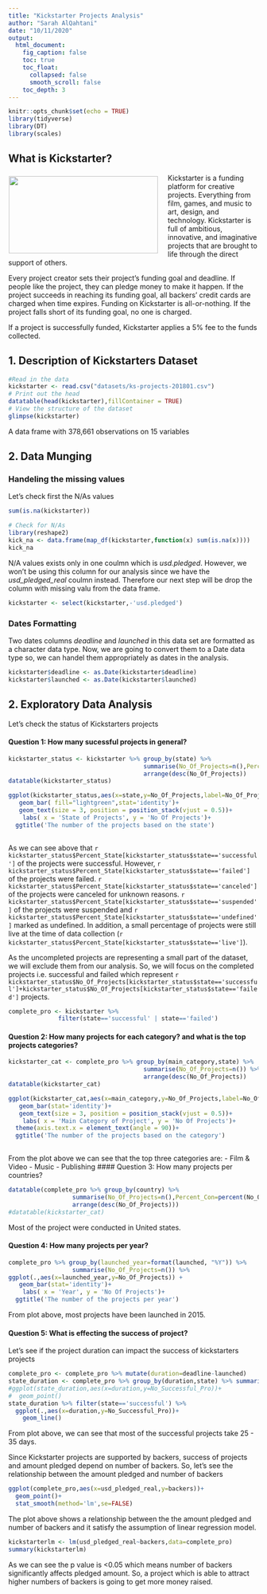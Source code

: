 ```yaml
---
title: "Kickstarter Projects Analysis"
author: "Sarah AlQahtani"
date: "10/11/2020"
output:
  html_document:
    fig_caption: false
    toc: true
    toc_float:
      collapsed: false
      smooth_scroll: false
    toc_depth: 3
---
```


```r
knitr::opts_chunk$set(echo = TRUE)
library(tidyverse)
library(DT)
library(scales)
```

## What is Kickstarter?
<p><img style="float: left;margin:5px 20px 5px 1px" src="Kickstarter.png" width="300" height="155"></p>
<p>Kickstarter is a funding platform for creative projects. Everything from film, games, and music to art, design, and technology. Kickstarter is full of ambitious, innovative, and imaginative projects that are brought to life through the direct support of others.
</p>
<p>Every project creator sets their project's funding goal and deadline. If people like the project, they can pledge money to make it happen. If the project succeeds in reaching its funding goal, all backers' credit cards are charged when time expires. Funding on Kickstarter is all-or-nothing. If the project falls short of its funding goal, no one is charged.</p>
 
<p>If a project is successfully funded, Kickstarter applies a 5% fee to the funds collected.</p>
## 1. Description of Kickstarters Dataset
```r
#Read in the data
kickstarter <- read.csv("datasets/ks-projects-201801.csv")
# Print out the head
datatable(head(kickstarter),fillContainer = TRUE)
# View the structure of the dataset
glimpse(kickstarter)
```

<p>A data frame with 378,661 observations on 15 variables</p>

## 2. Data Munging 
### Handeling the missing values
<p>Let's check first the N/As values</p>
```r
sum(is.na(kickstarter))
```

```r
# Check for N/As
library(reshape2)
kick_na <- data.frame(map_df(kickstarter,function(x) sum(is.na(x))))
kick_na
```
<p>N/A values exists only in one coulmn which is <i>usd.pledged</i>. However, we won't be using this column for our analysis since we have the <i>usd_pledged_real</i> coulmn instead. Therefore our next step will be drop the column with missing valu from the data frame.</p>
```r
kickstarter <- select(kickstarter,-'usd.pledged')
```
### Dates Formatting
<p>Two dates columns <i>deadline</i> and <i>launched</i> in this data set are formatted as a character data type. Now, we are going to convert them to a Date data type so, we can handel them appropriately as dates in the analysis.</p>
```r
kickstarter$deadline <- as.Date(kickstarter$deadline)
kickstarter$launched <- as.Date(kickstarter$launched)
```

## 2. Exploratory Data Analysis 
<p>Let's check the status of Kickstarters projects</p>
#### Question 1: How many sucessful projects in general?
```r
kickstarter_status <- kickstarter %>% group_by(state) %>% 
                                      summarise(No_Of_Projects=n(),Percent_State=percent(No_Of_Projects/nrow(kickstarter),accuracy =0.01)) %>%
                                      arrange(desc(No_Of_Projects))
datatable(kickstarter_status)
```

```r
ggplot(kickstarter_status,aes(x=state,y=No_Of_Projects,label=No_Of_Projects)) +
   geom_bar( fill="lightgreen",stat='identity')+
   geom_text(size = 3, position = position_stack(vjust = 0.5))+
    labs( x = 'State of Projects', y = 'No Of Projects')+
  ggtitle('The number of the projects based on the state')
  
```

As we can see above that `r kickstarter_status$Percent_State[kickstarter_status$state=='successful']` of the projects were successful. However, `r kickstarter_status$Percent_State[kickstarter_status$state=='failed']` of the projects were failed. `r kickstarter_status$Percent_State[kickstarter_status$state=='canceled']` of the projects were canceled for unknown reasons. `r kickstarter_status$Percent_State[kickstarter_status$state=='suspended']` of the projects were suspended and `r kickstarter_status$Percent_State[kickstarter_status$state=='undefined']` marked as undefined. In addition, a small percentage of projects were still live at the time of data collection (`r kickstarter_status$Percent_State[kickstarter_status$state=='live']`).

As the uncompleted projects are representing a small part of the dataset, we will exclude them from our analysis. So, we will focus on the completed projects i.e. successful and failed which represent `r kickstarter_status$No_Of_Projects[kickstarter_status$state=='successful']+kickstarter_status$No_Of_Projects[kickstarter_status$state=='failed']` projects.

```r
complete_pro <- kickstarter %>%
              filter(state=='successful' | state=='failed')
```



#### Question 2: How many projects for each category? and what is the top projects categories?
```r
kickstarter_cat <- complete_pro %>% group_by(main_category,state) %>% 
                                      summarise(No_Of_Projects=n()) %>%
                                      arrange(desc(No_Of_Projects))
datatable(kickstarter_cat)
```

```r
ggplot(kickstarter_cat,aes(x=main_category,y=No_Of_Projects,label=No_Of_Projects,group=state,fill=state)) +
   geom_bar(stat='identity')+
   geom_text(size = 3, position = position_stack(vjust = 0.5))+
    labs( x = 'Main Category of Project', y = 'No Of Projects')+
  theme(axis.text.x = element_text(angle = 90))+
  ggtitle('The number of the projects based on the category')
  
```
From the plot above we can see that the top three categories are:
- Film & Video
- Music
- Publishing
#### Question 3: How many projects per countries?
```r
datatable(complete_pro %>% group_by(country) %>% 
                  summarise(No_Of_Projects=n(),Percent_Con=percent(No_Of_Projects/nrow(complete_pro))) %>%
                  arrange(desc(No_Of_Projects)))
#datatable(kickstarter_cat)                 
```

Most of the project were conducted in United states.

#### Question 4: How many projects per year?
```r
complete_pro %>% group_by(launched_year=format(launched, "%Y")) %>% 
                  summarise(No_Of_Projects=n()) %>% 
ggplot(.,aes(x=launched_year,y=No_Of_Projects)) +
   geom_bar(stat='identity')+
    labs( x = 'Year', y = 'No Of Projects')+
  ggtitle('The number of the projects per year')
```
From plot above, most projects have been launched in 2015.

#### Question 5: What is effecting the success of project?
Let's see if the project duration can impact the success of kickstarters projects

```r
complete_pro <- complete_pro %>% mutate(duration=deadline-launched)
state_duration <- complete_pro %>% group_by(duration,state) %>% summarise(No_Successful_Pro=n())
#ggplot(state_duration,aes(x=duration,y=No_Successful_Pro))+
#  geom_point()
state_duration %>% filter(state=='successful') %>% 
  ggplot(.,aes(x=duration,y=No_Successful_Pro))+
    geom_line()
```
From plot above, we can see that most of the successful  projects  take 25 - 35 days. 

Since Kickstarter projects are supported by backers, success of projects and amount pledged depend on number of backers. So, let's see the relationship between the amount pledged and number of backers

```r
ggplot(complete_pro,aes(x=usd_pledged_real,y=backers))+
  geom_point()+
  stat_smooth(method='lm',se=FALSE)
```
The plot above shows a relationship between the the amount pledged and number of backers and it satisfy the assumption of linear regression model.
```r
kickstarterlm <- lm(usd_pledged_real~backers,data=complete_pro)
summary(kickstarterlm)
```

As we can see the p value is <0.05 which means number of backers significantly affects pledged amount. So, a project which is able to attract higher numbers of backers is going to get more money raised.